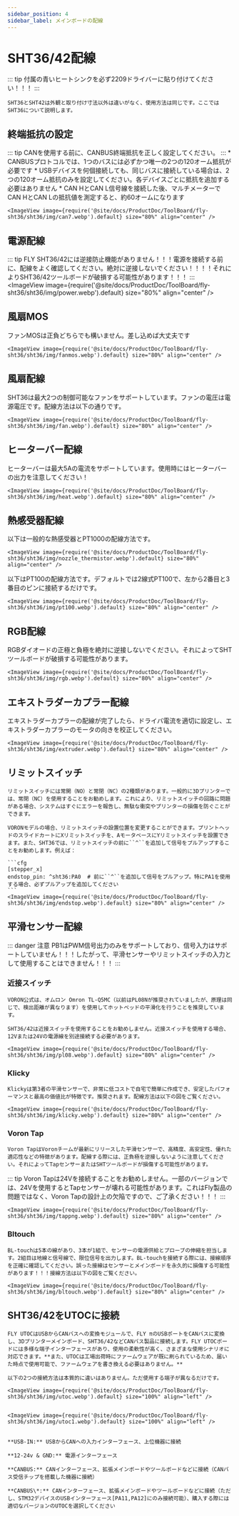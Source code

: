 ```yaml
---
sidebar_position: 4
sidebar_label: メインボードの配線
---
```


# SHT36/42配線

::: tip
付属の青いヒートシンクを必ず2209ドライバーに貼り付けてください！！！
:::

    SHT36とSHT42は外観と取り付け寸法以外は違いがなく、使用方法は同じです。ここではSHT36について説明します。

## 終端抵抗の設定

::: tip
CANを使用する前に、CANBUS終端抵抗を正しく設定してください。
:::
    * CANBUSプロトコルでは、1つのバスには必ずかつ唯一の2つの120オーム抵抗が必要です
    * USBデバイスを何個接続しても、同じバスに接続している場合は、2つの120オーム抵抗のみを設定してください。各デバイスごとに抵抗を追加する必要はありません
    * CAN HとCAN L信号線を接続した後、マルチメーターでCAN HとCAN Lの抵抗値を測定すると、約60オームになります

    <ImageView image={require('@site/docs/ProductDoc/ToolBoard/fly-sht36/sht36/img/can7.webp').default} size="80%" align="center" />

## 電源配線

::: tip
FLY SHT36/42には逆接防止機能がありません！！！電源を接続する前に、配線をよく確認してください。絶対に逆接しないでください！！！！それによりSHT36/42ツールボードが破損する可能性があります！！！
:::
    <ImageView image={require('@site/docs/ProductDoc/ToolBoard/fly-sht36/sht36/img/power.webp').default} size="80%" align="center" />

## 風扇MOS

ファンMOSは正負どちらでも構いません。差し込めば大丈夫です

    <ImageView image={require('@site/docs/ProductDoc/ToolBoard/fly-sht36/sht36/img/fanmos.webp').default} size="80%" align="center" />

## 風扇配線

SHT36は最大2つの制御可能なファンをサポートしています。ファンの電圧は電源電圧です。配線方法は以下の通りです。

    <ImageView image={require('@site/docs/ProductDoc/ToolBoard/fly-sht36/sht36/img/fan.webp').default} size="80%" align="center" />

## ヒーターバー配線

ヒーターバーは最大5Aの電流をサポートしています。使用時にはヒーターバーの出力を注意してください！

    <ImageView image={require('@site/docs/ProductDoc/ToolBoard/fly-sht36/sht36/img/heat.webp').default} size="80%" align="center" />

## 熱感受器配線

以下は一般的な熱感受器とPT1000の配線方法です。

    <ImageView image={require('@site/docs/ProductDoc/ToolBoard/fly-sht36/sht36/img/nozzle_thermistor.webp').default} size="80%" align="center" />

以下はPT100の配線方法です。デフォルトでは2線式PT100で、左から2番目と3番目のピンに接続するだけです。

    <ImageView image={require('@site/docs/ProductDoc/ToolBoard/fly-sht36/sht36/img/pt100.webp').default} size="80%" align="center" />

## RGB配線

RGBダイオードの正極と負極を絶対に逆接しないでください。それによってSHTツールボードが破損する可能性があります。

    <ImageView image={require('@site/docs/ProductDoc/ToolBoard/fly-sht36/sht36/img/rgb.webp').default} size="80%" align="center" />

## エキストラダーカプラー配線

エキストラダーカプラーの配線が完了したら、ドライバ電流を適切に設定し、エキストラダーカプラーのモータの向きを校正してください。

    <ImageView image={require('@site/docs/ProductDoc/ToolBoard/fly-sht36/sht36/img/extruder.webp').default} size="80%" align="center" />

## リミットスイッチ

    リミットスイッチには常開（NO）と常閉（NC）の2種類があります。一般的に3Dプリンターでは、常閉（NC）を使用することをお勧めします。これにより、リミットスイッチの回路に問題がある場合、システムはすぐにエラーを報告し、無駄な衝突やプリンターの損傷を防ぐことができます。

    VORONモデルの場合、リミットスイッチの設置位置を変更することができます。プリントヘッドのスライドカートにXリミットスイッチを、AモータベースにYリミットスイッチを設置できます。また、SHT36では、リミットスイッチの前に``^``を追加して信号をプルアップすることをお勧めします。例えば：

    ```cfg
    [stepper_x]
    endstop_pin: ^sht36:PA0  # 前に``^``を追加して信号をプルアップ。特にPA1を使用する場合、必ずプルアップを追加してください
    ```
    <ImageView image={require('@site/docs/ProductDoc/ToolBoard/fly-sht36/sht36/img/endstop.webp').default} size="80%" align="center" />

## 平滑センサー配線

::: danger 注意
PB1はPWM信号出力のみをサポートしており、信号入力はサポートしていません！！！したがって、平滑センサーやリミットスイッチの入力として使用することはできません！！！
:::

### 近接スイッチ

    VORON公式は、オムロン Omron TL-Q5MC（以前はPL08Nが推奨されていましたが、原理は同じで、検出距離が異なります）を使用してホットベッドの平滑化を行うことを推奨しています。

    SHT36/42は近接スイッチを使用することをお勧めしません。近接スイッチを使用する場合、12Vまたは24Vの電源線を別途接続する必要があります。

    <ImageView image={require('@site/docs/ProductDoc/ToolBoard/fly-sht36/sht36/img/pl08.webp').default} size="80%" align="center" />


### Klicky

    Klickyは第3者の平滑センサーで、非常に低コストで自宅で簡単に作成でき、安定したパフォーマンスと最高の価値比が特徴です。推奨されます。配線方法は以下の図をご覧ください。

    <ImageView image={require('@site/docs/ProductDoc/ToolBoard/fly-sht36/sht36/img/klicky.webp').default} size="80%" align="center" />

### Voron Tap

    Voron TapはVoronチームが最新にリリースした平滑センサーで、高精度、高安定性、優れた適応性などの特徴があります。配線する際には、正負極を逆接しないように注意してください。それによってTapセンサーまたはSHTツールボードが損傷する可能性があります。

::: tip
Voron Tapは24Vを接続することをお勧めしません。一部のバージョンでは、24Vを使用するとTapセンサーが壊れる可能性があります。これはFly製品の問題ではなく、Voron Tapの設計上の欠陥ですので、ご了承ください！！！
:::

    <ImageView image={require('@site/docs/ProductDoc/ToolBoard/fly-sht36/sht36/img/tappng.webp').default} size="80%" align="center" />

### Bltouch

    BL-touchは5本の線があり、3本が1組で、センサーの電源供給とプローブの伸縮を担当します。2組目は地線と信号線で、限位信号を出力します。BL-touchを接続する際には、接線順序を正確に確認してください。誤った接線はセンサーとメインボードを永久的に損傷する可能性があります！！！接線方法は以下の図をご覧ください。

    <ImageView image={require('@site/docs/ProductDoc/ToolBoard/fly-sht36/sht36/img/bltouch.webp').default} size="80%" align="center" />


## SHT36/42をUTOCに接続

    FLY UTOCはUSBからCANバスへの変換モジュールで、FLY πのUSBポートをCANバスに変換し、3Dプリンターメインボード、SHT36/42などCANバス製品に接続します。FLY UTOCボードには多様な端子インターフェースがあり、使用の柔軟性が高く、さまざまな使用シナリオに対応できます。**また、UTOCは工場出荷時にファームウェアが既に刷られているため、届いた時点で使用可能で、ファームウェアを書き換える必要はありません。**

    以下の2つの接続方法は本質的に違いはありません。ただ使用する端子が異なるだけです。

    <ImageView image={require('@site/docs/ProductDoc/ToolBoard/fly-sht36/sht36/img/utoc.webp').default} size="100%" align="left" />


    <ImageView image={require('@site/docs/ProductDoc/ToolBoard/fly-sht36/sht36/img/utoc1.webp').default} size="100%" align="left" />


    **USB-IN:** USBからCANへの入力インターフェース、上位機器に接続

    **12-24v & GND:** 電源インターフェース

    **CANBUS:** CANインターフェース、拡張メインボードやツールボードなどに接続（CANバス受信チップを搭載した機器に接続）

    **CANBUS\*:** CANインターフェース、拡張メインボードやツールボードなどに接続（ただし、STM32デバイスのUSBインターフェース[PA11,PA12]にのみ接続可能）、購入する際には適切なバージョンのUTOCを選択してください